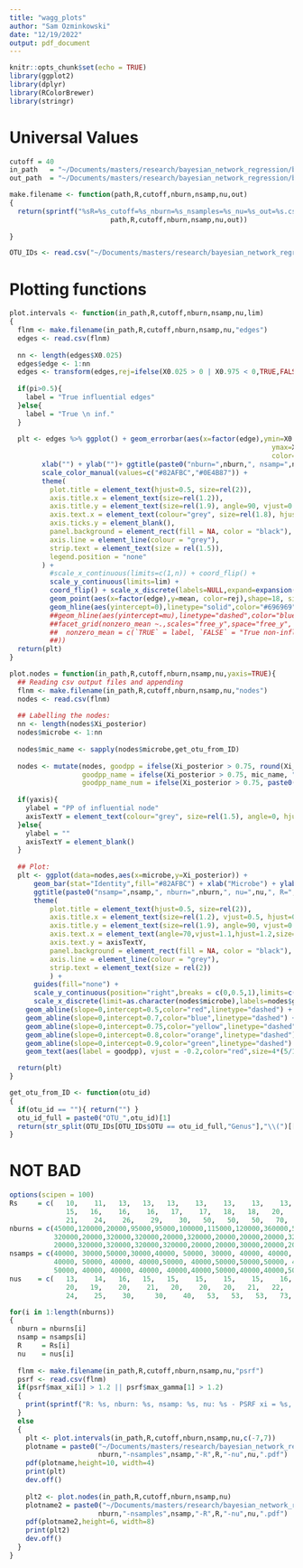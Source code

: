 ```yaml
---
title: "wagg_plots"
author: "Sam Ozminkowski"
date: "12/19/2022"
output: pdf_document
---
```


```r
knitr::opts_chunk$set(echo = TRUE)
library(ggplot2)
library(dplyr)
library(RColorBrewer)
library(stringr)
```


# Universal Values

```r
cutoff = 40
in_path   = "~/Documents/masters/research/bayesian_network_regression/bayesian_network_regression_imp/wagg_analysis/results/"
out_path  = "~/Documents/masters/research/bayesian_network_regression/bayesian_network_regression_imp/wagg_analysis/plots/"

make.filename <- function(path,R,cutoff,nburn,nsamp,nu,out)
{
  return(sprintf("%sR=%s_cutoff=%s_nburn=%s_nsamples=%s_nu=%s_out=%s.csv",
                         path,R,cutoff,nburn,nsamp,nu,out))
  
}

OTU_IDs <- read.csv("~/Documents/masters/research/bayesian_network_regression/bayesian_network_regression_imp/wagg_analysis/Wagg_etal_data/Bacterial_OTU_ID.csv")
```

# Plotting functions

```r
plot.intervals <- function(in_path,R,cutoff,nburn,nsamp,nu,lim)
{
  flnm <- make.filename(in_path,R,cutoff,nburn,nsamp,nu,"edges")
  edges <- read.csv(flnm)
  
  nn <- length(edges$X0.025)
  edges$edge <- 1:nn
  edges <- transform(edges,rej=ifelse(X0.025 > 0 | X0.975 < 0,TRUE,FALSE))
  
  if(pi>0.5){
    label = "True influential edges"
  }else{
    label = "True \n inf."
  }
  
  plt <- edges %>% ggplot() + geom_errorbar(aes(x=factor(edge),ymin=X0.025,
                                                                 ymax=X0.975,
                                                                 color=rej)) +
        xlab("") + ylab("")+ ggtitle(paste0("nburn=",nburn,", nsamp=",nsamp," nu=",nu,", R=",R))+
        scale_color_manual(values=c("#82AFBC","#0E4B87")) + 
        theme(
          plot.title = element_text(hjust=0.5, size=rel(2)),
          axis.title.x = element_text(size=rel(1.2)),
          axis.title.y = element_text(size=rel(1.9), angle=90, vjust=0.5, hjust=0.5),
          axis.text.x = element_text(colour="grey", size=rel(1.8), hjust=.5, vjust=.5, face="plain"),
          axis.ticks.y = element_blank(),
          panel.background = element_rect(fill = NA, color = "black"),
          axis.line = element_line(colour = "grey"),
          strip.text = element_text(size = rel(1.5)),
          legend.position = "none"
        ) +
          #scale_x_continuous(limits=c(1,n)) + coord_flip() +
          scale_y_continuous(limits=lim) +
          coord_flip() + scale_x_discrete(labels=NULL,expand=expansion(add=4)) +
          geom_point(aes(x=factor(edge),y=mean, color=rej),shape=18, size=2) +
          geom_hline(aes(yintercept=0),linetype="solid",color="#696969", size=1) #+
          ##geom_hline(aes(yintercept=mu),linetype="dashed",color="blue") +
          ##facet_grid(nonzero_mean ~.,scales="free_y",space="free_y", labeller = labeller(
          ##  nonzero_mean = c(`TRUE` = label, `FALSE` = "True non-influential edges")
          ##)) 
  return(plt)
}

plot.nodes = function(in_path,R,cutoff,nburn,nsamp,nu,yaxis=TRUE){
  ## Reading csv output files and appending
  flnm <- make.filename(in_path,R,cutoff,nburn,nsamp,nu,"nodes")
  nodes <- read.csv(flnm)
  
  ## Labelling the nodes:
  nn <- length(nodes$Xi_posterior)
  nodes$microbe <- 1:nn
  
  nodes$mic_name <- sapply(nodes$microbe,get_otu_from_ID)
  
  nodes <- mutate(nodes, goodpp = ifelse(Xi_posterior > 0.75, round(Xi_posterior,2), ""),
                  goodpp_name = ifelse(Xi_posterior > 0.75, mic_name, ""),
                  goodpp_name_num = ifelse(Xi_posterior > 0.75, paste0(mic_name," - ", round(Xi_posterior,2)), ""))
  
  if(yaxis){
    ylabel = "PP of influential node"
    axisTextY = element_text(colour="grey", size=rel(1.5), angle=0, hjust=.5, vjust=.5, face="plain")
  }else{
    ylabel = ""
    axisTextY = element_blank()
  }
  
  ## Plot:
  plt <- ggplot(data=nodes,aes(x=microbe,y=Xi_posterior)) + 
      geom_bar(stat="Identity",fill="#82AFBC") + xlab("Microbe") + ylab(ylabel) + 
      ggtitle(paste0("nsamp=",nsamp,", nburn=",nburn,", nu=",nu,", R=",R))+
      theme(
          plot.title = element_text(hjust=0.5, size=rel(2)),
          axis.title.x = element_text(size=rel(1.2), vjust=0.5, hjust=0.5),
          axis.title.y = element_text(size=rel(1.9), angle=90, vjust=0.5, hjust=0.5),
          axis.text.x = element_text(angle=70,vjust=1.1,hjust=1.2,size=4),
          axis.text.y = axisTextY,
          panel.background = element_rect(fill = NA, color = "black"),
          axis.line = element_line(colour = "grey"),
          strip.text = element_text(size = rel(2))
          ) +
      guides(fill="none") +
      scale_y_continuous(position="right",breaks = c(0,0.5,1),limits=c(0,1)) +
      scale_x_discrete(limit=as.character(nodes$microbe),labels=nodes$goodpp_name) +
    geom_abline(slope=0,intercept=0.5,color="red",linetype="dashed") + 
    geom_abline(slope=0,intercept=0.7,color="blue",linetype="dashed") +
    geom_abline(slope=0,intercept=0.75,color="yellow",linetype="dashed") + 
    geom_abline(slope=0,intercept=0.8,color="orange",linetype="dashed") + 
    geom_abline(slope=0,intercept=0.9,color="green",linetype="dashed") +
    geom_text(aes(label = goodpp), vjust = -0.2,color="red",size=4*(5/14))

  return(plt)
}

get_otu_from_ID <- function(otu_id)
{
  if(otu_id == ""){ return("") }
  otu_id_full = paste0("OTU_",otu_id)[1]
  return(str_split(OTU_IDs[OTU_IDs$OTU == otu_id_full,"Genus"],"\\(")[[1]][1])
}
```

# NOT BAD

```r
options(scipen = 100)
Rs     = c(   10,    11,   13,   13,   13,    13,    13,    13,    13,    13,    
              15,   16,    16,    16,   17,    17,   18,   18,   20,    20,   
              21,    24,    26,    29,    30,   50,   50,   50,   70,   70,   70)
nburns = c(45000,120000,20000,95000,95000,100000,115000,120000,360000,500000,
           320000,20000,320000,320000,20000,320000,20000,20000,20000,320000,
           20000,320000,320000,320000,320000,20000,20000,30000,20000,20000,30000)
nsamps = c(40000, 30000,50000,30000,40000, 50000, 30000, 40000, 40000, 50000,
           40000, 50000, 40000, 40000,50000, 40000,50000,50000,50000, 40000,
           50000, 40000, 40000, 40000, 40000,40000,50000,40000,40000,50000,40000)
nus    = c(   13,    14,   16,   15,   15,    15,    15,    15,    16,    16,    
              20,   19,    20,    21,   20,    20,   20,   21,   22,    30,   
              24,    25,    30,     30,    40,   53,   53,   53,   73,   73,   73)

for(i in 1:length(nburns))
{
  nburn = nburns[i]
  nsamp = nsamps[i]
  R     = Rs[i]
  nu    = nus[i]
  
  flnm <- make.filename(in_path,R,cutoff,nburn,nsamp,nu,"psrf")
  psrf <- read.csv(flnm)
  if(psrf$max_xi[1] > 1.2 || psrf$max_gamma[1] > 1.2)
  {
    print(sprintf("R: %s, nburn: %s, nsamp: %s, nu: %s - PSRF xi = %s, PSRF gamma = %s > 1.2",R,nburn,nsamp,nu,psrf$max_xi[1], psrf$max_gamma[1]))
  }
  else
  {
    plt <- plot.intervals(in_path,R,cutoff,nburn,nsamp,nu,c(-7,7))
    plotname = paste0("~/Documents/masters/research/bayesian_network_regression/bayesian_network_regression_imp/wagg_analysis/plots/plot-intervals-nburn",
                      nburn,"-nsamples",nsamp,"-R",R,"-nu",nu,".pdf")
    pdf(plotname,height=10, width=4)
    print(plt)
    dev.off()
    
    plt2 <- plot.nodes(in_path,R,cutoff,nburn,nsamp,nu)
    plotname2 = paste0("~/Documents/masters/research/bayesian_network_regression/bayesian_network_regression_imp/wagg_analysis/plots/plot-nodes-nburn",
                      nburn,"-nsamples",nsamp,"-R",R,"-nu",nu,".pdf")
    pdf(plotname2,height=6, width=8)
    print(plt2)
    dev.off()
  }
}
```
